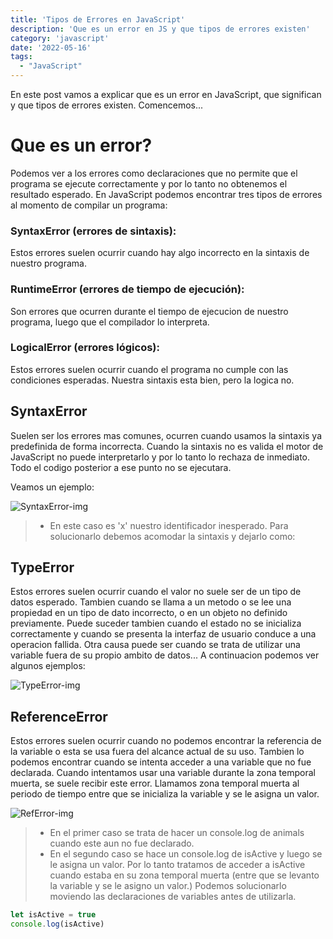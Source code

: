 ```yaml
---
title: 'Tipos de Errores en JavaScript'
description: 'Que es un error en JS y que tipos de errores existen'
category: 'javascript'
date: '2022-05-16'
tags: 
  - "JavaScript"
---
```


En este post vamos a explicar que es un error en JavaScript, que significan y que tipos de errores existen.
Comencemos...

# Que es un error?

Podemos ver a los errores como declaraciones que no permite que el programa se ejecute correctamente y por lo tanto no obtenemos el resultado esperado.
En JavaScript podemos encontrar tres tipos de errores al momento de compilar un programa:

### SyntaxError (errores de sintaxis):
Estos errores suelen ocurrir cuando hay algo incorrecto en la sintaxis de nuestro programa.

### RuntimeError (errores de tiempo de ejecución): 
Son errores que ocurren durante el tiempo de ejecucion de nuestro programa, luego que el compilador lo interpreta.

### LogicalError (errores lógicos):
Estos errores suelen ocurrir cuando el programa no cumple con las condiciones esperadas. Nuestra sintaxis esta bien, pero la logica no.

## SyntaxError
Suelen ser los errores mas comunes, ocurren cuando usamos la sintaxis ya predefinida de forma incorrecta.
Cuando la sintaxis no es valida el motor de JavaScript no puede interpretarlo y por lo tanto lo rechaza de inmediato. Todo el codigo posterior a ese punto no se ejecutara.

Veamos un ejemplo:

![SyntaxError-img]()

> - En este caso es 'x' nuestro identificador inesperado. Para solucionarlo debemos acomodar la sintaxis y dejarlo como:


## TypeError
Estos errores suelen ocurrir cuando el valor no suele ser de un tipo de datos esperado. 
Tambien cuando se llama a un metodo o se lee una propiedad en un tipo de dato incorrecto, o en un objeto no definido previamente.
Puede suceder tambien cuando el estado no se inicializa correctamente y cuando se presenta la interfaz de usuario conduce a una operacion fallida.
Otra causa puede ser cuando se trata de utilizar una variable fuera de su propio ambito de datos... 
A continuacion podemos ver algunos ejemplos:

![TypeError-img]()


## ReferenceError
Estos errores suelen ocurrir cuando no podemos encontrar la referencia de la variable o esta se usa fuera del alcance actual de su uso.
Tambien lo podemos encontrar cuando se intenta acceder a una variable que no fue declarada.
Cuando intentamos usar una variable durante la zona temporal muerta, se suele recibir este error. Llamamos zona temporal muerta al periodo de tiempo entre que se inicializa la variable y se le asigna un valor.

![RefError-img]()

> - En el primer caso se trata de hacer un console.log de animals cuando este aun no fue declarado.
> - En el segundo caso se hace un console.log de isActive y luego se le asigna un valor. Por lo tanto tratamos de acceder a isActive cuando estaba en su zona temporal muerta (entre que se levanto la variable y se le asigno un valor.) 
> Podemos solucionarlo moviendo las declaraciones de variables antes de utilizarla.

```javascript
let isActive = true
console.log(isActive)
```

